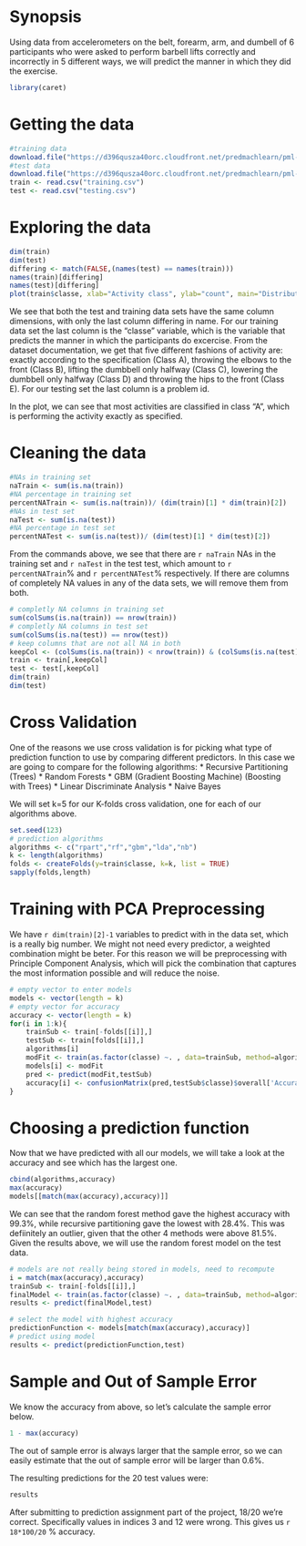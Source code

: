 

# Synopsis
Using data from accelerometers on the belt, forearm, arm, and dumbell of 6 participants who were asked to perform barbell lifts correctly and incorrectly in 5 different ways, we will predict the manner in which they did the exercise.

```r
library(caret)
```

# Getting the data
```r
#training data
download.file("https://d396qusza40orc.cloudfront.net/predmachlearn/pml-training.csv", "training.csv", method = "curl")
#test data
download.file("https://d396qusza40orc.cloudfront.net/predmachlearn/pml-testing.csv", "testing.csv", method = "curl")
train <- read.csv("training.csv")
test <- read.csv("testing.csv")
```

# Exploring the data
```r
dim(train)
dim(test)
differing <- match(FALSE,(names(test) == names(train)))
names(train)[differing]
names(test)[differing]
plot(train$classe, xlab="Activity class", ylab="count", main="Distribution of Exercise Method", col=c("blue","red","yellow","green","pink"))
```

We see that both the test and training data sets have the same column dimensions, with only the last column differing in name. For our training data set the last column is the "classe" variable, which is the variable that predicts the manner in which the participants do excercise. From the dataset documentation, we get that five different fashions of activity are: exactly according to the specification (Class A), throwing the elbows to the front (Class B), lifting the dumbbell only halfway (Class C), lowering the dumbbell only halfway (Class D) and throwing the hips to the front (Class E). For our testing set the last column is a problem id.

In the plot, we can see that most activities are classified in class "A", which is performing the activity exactly as specified. 

# Cleaning the data
```r
#NAs in training set
naTrain <- sum(is.na(train))
#NA percentage in training set
percentNATrain <- sum(is.na(train))/ (dim(train)[1] * dim(train)[2])
#NAs in test set
naTest <- sum(is.na(test))
#NA percentage in test set
percentNATest <- sum(is.na(test))/ (dim(test)[1] * dim(test)[2])
```

From the commands above, we see that there are `r naTrain` NAs in the training set and `r naTest` in the test test, which amount to `r percentNATrain`% and `r percentNATest`% respectively. If there are columns of completely NA values in any of the data sets, we will remove them from both.

```r
# completly NA columns in training set
sum(colSums(is.na(train)) == nrow(train))
# completly NA columns in test set
sum(colSums(is.na(test)) == nrow(test))
# keep columns that are not all NA in both
keepCol <- (colSums(is.na(train)) < nrow(train)) & (colSums(is.na(test)) < nrow(test))
train <- train[,keepCol]
test <- test[,keepCol]
dim(train)
dim(test)
```

# Cross Validation
One of the reasons we use cross validation is for picking what type of prediction function to use by comparing different predictors. In this case we are going to compare for the following algorithms:
* Recursive Partitioning (Trees)
* Random Forests
* GBM (Gradient Boosting Machine) (Boosting with Trees)
* Linear Discriminate Analysis
* Naive Bayes

We will set k=5 for our K-folds cross validation, one for each of our algorithms above.
```r
set.seed(123)
# prediction algorithms
algorithms <- c("rpart","rf","gbm","lda","nb")
k <- length(algorithms)
folds <- createFolds(y=train$classe, k=k, list = TRUE)
sapply(folds,length)
```

# Training with PCA Preprocessing
We have `r dim(train)[2]-1` variables to predict with in the data set, which is a really big number. We might not need every predictor, a weighted combination might be beter. For this reason we will be preprocessing with Principle Component Analysis, which will pick the combination that captures the most information possible and will reduce the noise.
```r
# empty vector to enter models
models <- vector(length = k)
# empty vector for accuracy
accuracy <- vector(length = k)
for(i in 1:k){
    trainSub <- train[-folds[[i]],]
    testSub <- train[folds[[i]],]
    algorithms[i]
    modFit <- train(as.factor(classe) ~. , data=trainSub, method=algorithms[i], preProcess = "pca", na.action = na.omit)
    models[i] <- modFit
    pred <- predict(modFit,testSub)
    accuracy[i] <- confusionMatrix(pred,testSub$classe)$overall['Accuracy']
}
```

# Choosing a prediction function
Now that we have predicted with all our models, we will take a look at the accuracy and see which has the largest one. 
```r
cbind(algorithms,accuracy)
max(accuracy)
models[[match(max(accuracy),accuracy)]]
```
We can see that the random forest method gave the highest accuracy with 99.3%, while recursive partitioning gave the lowest with 28.4%. This was defiinitely an outlier, given that the other 4 methods were above 81.5%. Given the results above, we will use the random forest model on the test data.

```r
# models are not really being stored in models, need to recompute
i = match(max(accuracy),accuracy)
trainSub <- train[-folds[[i]],]
finalModel <- train(as.factor(classe) ~. , data=trainSub, method=algorithms[i], preProcess = "pca", na.action = na.omit)
results <- predict(finalModel,test)
```

```r
# select the model with highest accuracy
predictionFunction <- models[match(max(accuracy),accuracy)]
# predict using model
results <- predict(predictionFunction,test)
```

# Sample and Out of Sample Error
We know the accuracy from above, so let's calculate the sample error below.
```r
1 - max(accuracy)
```

The out of sample error is always larger that the sample error, so we can easily estimate that the out of sample error will be larger than 0.6%.

The resulting predictions for the 20 test values were:

```r
results
```

After submitting to prediction assignment part of the project, 18/20 we're correct. Specifically values in indices 3 and 12 were wrong. This gives us `r 18*100/20` % accuracy.